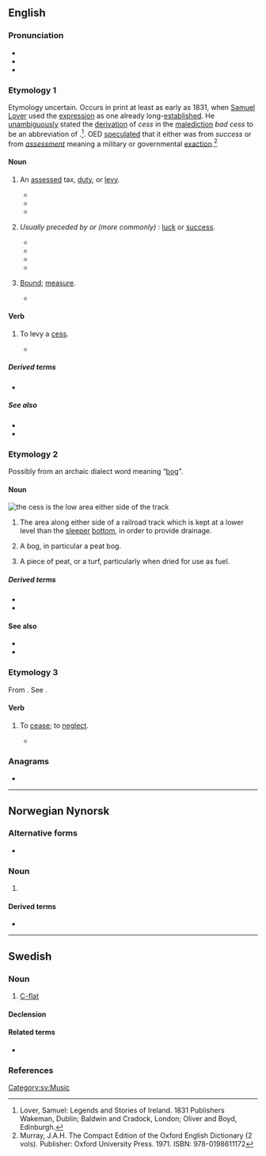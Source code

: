 {{also|Cess|ċess}}
==English==
{{wikipedia}}

===Pronunciation===
* {{IPA|en|/sɛs/}}
* {{rhymes|en|ɛs}}
* {{audio|en|LL-Q1860 (eng)-Vealhurl-cess.wav |Audio (UK)}}

===Etymology 1===
Etymology uncertain. Occurs in print at least as early as 1831, when [[Wikipedia:Samuel Lover|Samuel Lover]] used the [[expression]] as one already long-[[establish]]ed. He [[unambiguous]]ly stated the [[derivation]] of ''cess'' in the [[malediction]] ''bad cess'' to be an abbreviation of {{m|en|success}}.<ref>Lover, Samuel: Legends and Stories of Ireland. 1831 Publishers Wakeman, Dublin; Baldwin and Cradock, London; Oliver and Boyd, Edinburgh.</ref>. OED [[speculate]]d that it either was from ''success'' or from ''[[assessment]]'' meaning a military or governmental [[exaction]].<ref name= "OEDJHM">Murray, J.A.H. The Compact Edition of the Oxford English Dictionary (2 vols). Publisher: Oxford University Press. 1971. ISBN: 978-0198611172</ref>

====Noun====
{{en-noun}}

# {{lb|en|British|Ireland}} An [[assess]]ed tax, [[duty]], or [[levy]].
#* {{quote-book|en|year=1596|author={{w|Edmund Spenser}}|title={{w|A View of the Present State of Ireland}}|url=http://books.google.com/books?id=1iFMAAAAcAAJ&pg=PA503|passage='''Cess''' is none other than that which you yourself called imposition [...]}}
#* {{quote-book|en|author=G. R. Madan|title=Indian Social Problems|year=1967|volume=2|isbn=978-81-8424-460-1|page=225|pageurl=https://books.google.com/books?id=RdAIBAAAQBAJ&pg=PA225|passage=The act provides for a levy of a '''cess''' on all coal and coke despatched from collieries in India, at such rate, not less than twenty-five [[paise]] and not more than fifty paise per ton, as may be fixed by the Central Government.}}
#* {{quote-book|en|title=The Water (Prevention and Control of Pollution) Act, 1974|publisher=Georg Thieme Verlag|year=2006|page=76|pageurl=https://books.google.com/books?id=gCw61ycQN4IC&pg=PA76|passage=Therefore it was proposed to levy a '''cess''' on local authorities which are entrusted with the duty of supplying water under the law by or under which they are constituted and on certain specified industries.}}
# {{lb|en|Britain|Ireland|informal}} ''Usually preceded by'' '''{{l|en|good}}''' ''or (more commonly)'' '''{{l|en|bad}}''': [[luck#Noun|luck]] or [[success]].
#* {{quote-journal|en|author=O’Hara Family|title=Clough Fionn; or, The Stone of Destiny|magazine=[[w:Dublin University Magazine|The Dublin University Magazine, a Literary and Political Journal]]|location=Dublin|publisher=[[w:Gill (publisher)|James McGlashan]],{{nb...|50 Upper Sackville-St.}}; London: W[illia]m S[omerville] Orr and Company|month=November|year=1852|volume=XL|number=CCXXXIX|section=chapter XI|page=557|pageurl=https://books.google.com/books?id=_uT1P_wd91AC&pg=RA4-PA557|oclc=841086102|passage="Bad '''cess''' may attend you, where are you scampering to, you rambunctious"—but she could go no farther; the tears burst from her, and she gave way, without farther resistance, to an explosion of grief.}}
#* {{quote-book|en|title=News for Farmer Cooperatives|publisher=Information Office, Farm Credit Administration|year=1962|url=https://books.google.com/books?id=Z5tGqujooWIC|passage=Midland has had good '''cess''' with using minute commercials eight television stations, cited as one example of modernizing its advertising.}}
#* {{quote-book|en|title=Canada Month|url=https://books.google.com/books?id=h2EiAQAAMAAJ|year=1965|passage=It is good '''cess''' to feel the warmth and sincerity of this couple who fill the role of the Queen's representative in Canada.}}
#* {{quote-book|en|author=Kevin O'Malley|title=Inside|year=2004|page=37|pageurl=https://books.google.com/books?id=GyZKAtqLf5cC&pg=PA37|isbn=978-1-4120-1770-1|passage=Bad '''cess''' to it, b'ys! Where's the blessed ting, at all, at all? Bad '''cess''' to it!}}
# {{lb|en|obsolete}} [[bound|Bound]]; [[measure]].
#* {{RQ:Shakespeare Henry 4-1|act=II|scene=i|passage=The poor jade is wrung in the withers out of all '''cess'''.}}

====Verb====
{{en-verb}}

# {{lb|en|British|Ireland}} To levy a [[#Noun|cess]].
#* {{quote-book|en|year=1596|author={{w|Edmund Spenser}}|title={{w|A View of the Present State of Ireland}}|chapter=|edition=|url=http://books.google.com/books?id=1iFMAAAAcAAJ&pg=PA517|passage=...according to the quantity thereof, we may '''cess''' the said rent and allowance issuing thereout.}}

=====Derived terms=====
* {{l|en|bad cess}}

=====See also=====
* {{l|en|cease}}
* {{l|en|cessation}}

===Etymology 2===
Possibly from an archaic dialect word meaning “[[bog]]”.

====Noun====
[[File:Skagensbanen Bunken.jpg|thumb|right|the '''cess''' is the low area either side of the track]]
{{en-noun}}

# {{lb|en|rail transport}} The area along either side of a railroad track which is kept at a lower level than the [[sleeper]] [[bottom]], in order to provide drainage.
#{{lb|en|obsolete|dialect}} A bog, in particular a peat bog.
#{{lb|en|obsolete|dialect}} A piece of peat, or a turf, particularly when dried for use as fuel.

=====Derived terms=====
* {{l|en|cess path}}
* {{l|en|cess heave}}

====See also====
* {{l|en|cesspool}}
* {{l|en|cesspit}}

===Etymology 3===
From {{der|en|fr|cesser}}. See {{m|en|cease}}.

====Verb====
{{en-verb}}
# {{lb|en|obsolete|legal}} To [[cease]]; to [[neglect]].
#* {{quote-book|en|author=John Perkins|title=A Profitable Book, Treating of the Laws of England|url=https://books.google.com/books?id=2YFDAAAAcAAJ|year=1827|passage=And [[therefore]], if there be [[lord]], [[mesne]], and [[tenant]], and the tenant [[doth]] '''cess''', and the mesne takes a wife and dies, his wife shall not have [[dower]] of the [[tenancy]]... }}

===Anagrams===
* {{anagrams|en|a=cess|CSEs|ECSS|ESCs|secs|secs.}}

----

==Norwegian Nynorsk==

===Alternative forms===
* {{alter|nn|Cess}} {{q|alternative capitalization}}

===Noun===
{{nn-noun-m1}}

# {{lb|nn|music}} {{l|en|C-flat}}

====Derived terms====
* {{l|nn|cess-dur|g=m}}

----

==Swedish==

===Noun===
{{sv-noun|n}}

# [[C-flat]]

====Declension====
{{sv-infl-noun-n-zero|genitive=}}

====Related terms====
* {{l|sv|ciss}}

===References===
<references/>

[[Category:sv:Music]]